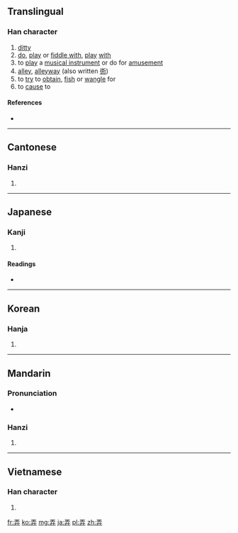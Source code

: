 ==Translingual==

===Han character===
{{Han char|rn=55|rad=廾|as=04|sn=7|four=1044<sub>1</sub>|canj=一土廿 (MGT)}}

# [[ditty]]
# [[do]], [[play]] or [[fiddle with]], [[play]] [[with]]
# to [[play]] a [[musical instrument]] or do for [[amusement]]
# [[alley]], [[alleyway]] (also written [[衖]])
# to [[try]] to [[obtain]], [[fish]] or [[wangle]] for
# to [[cause]] to

====References====
* {{Han ref|kx=0353.170|dkj=09596|dj=0669.010|hdz=10515.010|uh=5F04|ud=24324|bh=A7CB|bd=42955}}

----

==Cantonese==

===Hanzi===
{{yue-hanzi|jyut=|y=lung6}}

# {{defn|lang=yue|sort=廾04}}

----

==Japanese==

===Kanji===
{{ja-kanji|grade=c|rs=廾04}}

# {{defn|lang=ja|sort=廾04}}

====Readings====
* {{ja-readings|on=[[ろう]] (rō)|kun=[[もてあそぶ]] (moteasobu), [[たわむれる]] (tawamureru), [[いじる]] (ijiru), [[いじくる]] (ijikuru), [[いらう]] (irau), [[いろう]] (irou), [[まさぐる]] (masaguru)}}

----

==Korean==

===Hanja===
{{ko-hanja|hangeul=[[롱]]>[[농]]|eumhun=|rv=rong>nong|mr=rong>nong|y=long>nong}}

# {{defn|lang=ko|sort=廾04}}

----

==Mandarin==

===Pronunciation===
* {{audio|Zh-nòng.ogg|Audio}}

===Hanzi===
{{cmn-hanzi|pin=[[nòng]] ([[nong4]])|wg=nung<sup>4</sup>}}

# {{defn|lang=cmn|sort=廾04}}

----

==Vietnamese==

===Han character===
{{vi-hantu|[[lộng]], [[lóng]], [[lồng]], [[luồng]], [[lòng]], [[lụng]], [[trổng]]|rs=廾04}}

# {{defn|lang=vi|sort=廾04}}

[[fr:弄]]
[[ko:弄]]
[[mg:弄]]
[[ja:弄]]
[[pl:弄]]
[[zh:弄]]